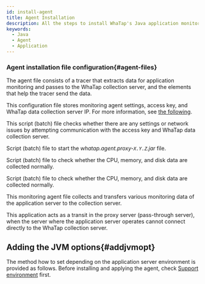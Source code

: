 ```yaml
---
id: install-agent
title: Agent Installation
description: All the steps to install WhaTap's Java application monitoring agent are explained in detail. This section explains how to download and install the agent and how to set the configuration files including the agent's default settings.
keywords:
  - Java
  - Agent
  - Application
---
```



<Agentsignupguide />

<Youtube ko='2ypjaWhN_VY' en='MnWbsoXw4VE' ja='MnWbsoXw4VE' />


<Createprojectv2 />


<Accesskeyv2 />


<Downloadjavaagent />

### Agent installation file configuration{#agent-files}

The agent file consists of a tracer that extracts data for application monitoring and passes to the WhaTap collection server, and the elements that help the tracer send the data.

<Filetree name="whatap">

<FiletreeItem name="whatap.conf" type="file">This configuration file stores monitoring agent settings, access key, and WhaTap data collection server IP. For more information, see [the following](set-agent).</FiletreeItem>

<FiletreeItem name="ping.sh(bat)" type="file">This script (batch) file checks whether there are any settings or network issues by attempting communication with the access key and WhaTap data collection server.</FiletreeItem>

<FiletreeItem name="proxy.sh(bat)" type="file">Script (batch) file to start the *whatap.agent.proxy-`X.Y.Z`.jar* file.</FiletreeItem>

<FiletreeItem name="resmon.sh(bat)" type="file">Script (batch) file to check whether the CPU, memory, and disk data are collected normally.</FiletreeItem>

<FiletreeItem name="whatap-logsink-lz4-X.Y.Z.jar" type="file">Script (batch) file to check whether the CPU, memory, and disk data are collected normally.</FiletreeItem>

<FiletreeItem name="whatap.agent-X.Y.Z.jar" type="file">This monitoring agent file collects and transfers various monitoring data of the application server to the collection server.</FiletreeItem>

<FiletreeItem name="whatap.agent.proxy-X.Y.Z.jar" type="file">This application acts as a transit in the proxy server (pass-through server), when the server where the application server operates cannot connect directly to the WhaTap collection server.</FiletreeItem>

</Filetree>


<Conf />

## Adding the JVM options{#addjvmopt}

The method how to set depending on the application server environment is provided as follows. Before installing and applying the agent, check [Support environment](supported-spec) first.

<DocCardList/>
